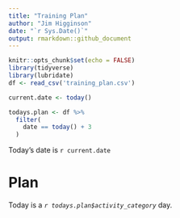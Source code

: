 ```yaml
---
title: "Training Plan"
author: "Jim Higginson"
date: "`r Sys.Date()`"
output: rmarkdown::github_document
---
```


```r
knitr::opts_chunk$set(echo = FALSE)
library(tidyverse)
library(lubridate)
df <- read_csv('training_plan.csv')

current.date <- today()

todays.plan <- df %>% 
  filter(
    date == today() + 3
  )
```


Today's date is `r current.date`

# Plan

Today is a *`r todays.plan$activity_category`* day.